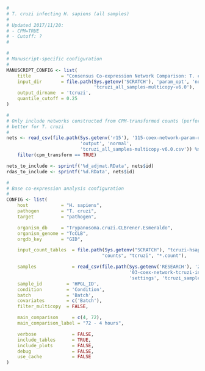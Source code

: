 ```r
#
# T. cruzi infecting H. sapiens (all samples)
#
# Updated 2017/11/20:
# - CPM=TRUE
# - Cutoff: ?
#

#
# Manuscript-specific configuration
#
MANUSCRIPT_CONFIG <- list(
    title           = "Consensus Co-expression Network Comparison: T. cruzi infecting H. sapiens", 
    input_dir       = file.path(Sys.getenv('SCRATCH'), 'param_opt', 'normal',
                                'tcruzi_all_samples-multicopy-v6.0'),
    output_dirname  = 'tcruzi',
    quantile_cutoff = 0.25
)

#
# Only include networks constructed from CPM-transformed counts (performs much
# better for T. cruzi
#
nets <- read_csv(file.path(Sys.getenv('r15'), '115-coex-network-param-opt-v6',
                           'output', 'normal',
                           'tcruzi_all_samples-multicopy-v6.0.csv')) %>%
    filter(cpm_transform == TRUE)

nets_to_include <- sprintf('%d_adjmat.RData', nets$id)
rdas_to_include <- sprintf('%d.RData', nets$id)

#
# Base co-expression analysis configuration
#
CONFIG <- list(
    host            = "H. sapiens",
    pathogen        = "T. cruzi",
    target          = "pathogen",

    organism_db     = "Trypanosoma.cruzi.CLBrener.Esmeraldo",
    organism_genome = "TcCLB",
    orgdb_key       = "GID",

    input_count_tables  = file.path(Sys.getenv("SCRATCH"), "tcruzi-hsapiens",
                                   "counts", "tcruzi", "*.count"),

    samples             = read_csv(file.path(Sys.getenv('RESEARCH'), '2015',
                                             '03-coex-network-tcruzi-infecting-hsapiens',
                                             'settings', 'tcruzi_samples.csv')),
    sample_id         = 'HPGL_ID',
    condition         = 'Condition',
    batch             = 'Batch',
    covariates        = c('Batch'),
    filter_multicopy  = FALSE,

    main_comparison     = c(4, 72),
    main_comparison_label = "72 - 4 hours",

    verbose             = FALSE,
    include_tables      = TRUE,
    include_plots       = FALSE,
    debug               = FALSE,
    use_cache           = FALSE
)
```
